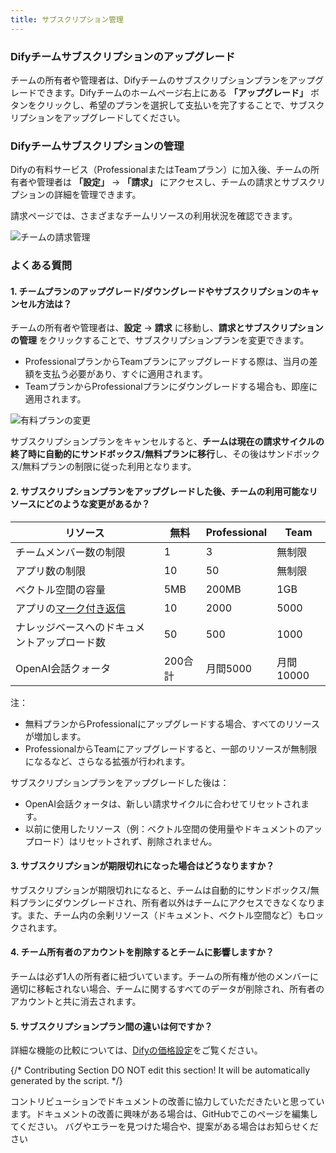 ```yaml
---
title: サブスクリプション管理
---
```



### Difyチームサブスクリプションのアップグレード

チームの所有者や管理者は、Difyチームのサブスクリプションプランをアップグレードできます。Difyチームのホームページ右上にある **「アップグレード」** ボタンをクリックし、希望のプランを選択して支払いを完了することで、サブスクリプションをアップグレードしてください。

### Difyチームサブスクリプションの管理

Difyの有料サービス（ProfessionalまたはTeamプラン）に加入後、チームの所有者や管理者は **「設定」** → **「請求」** にアクセスし、チームの請求とサブスクリプションの詳細を管理できます。

請求ページでは、さまざまなチームリソースの利用状況を確認できます。

![チームの請求管理](https://assets-docs.dify.ai/dify-enterprise-mintlify/jp/guides/management/07eb0d03a33e2e01df44dbf3cf241f14.png)

### よくある質問

#### 1. チームプランのアップグレード/ダウングレードやサブスクリプションのキャンセル方法は？

チームの所有者や管理者は、**設定** → **請求** に移動し、**請求とサブスクリプションの管理** をクリックすることで、サブスクリプションプランを変更できます。

* ProfessionalプランからTeamプランにアップグレードする際は、当月の差額を支払う必要があり、すぐに適用されます。
* TeamプランからProfessionalプランにダウングレードする場合も、即座に適用されます。

![有料プランの変更](https://assets-docs.dify.ai/dify-enterprise-mintlify/jp/guides/management/c572ba8806b41eb6564fc658d3d8124b.jpeg)

サブスクリプションプランをキャンセルすると、**チームは現在の請求サイクルの終了時に自動的にサンドボックス/無料プランに移行**し、その後はサンドボックス/無料プランの制限に従った利用となります。

#### 2. サブスクリプションプランをアップグレードした後、チームの利用可能なリソースにどのような変更があるか？

<table>
  <thead>
    <tr>
      <th>リソース</th>
      <th>無料</th>
      <th>Professional</th>
      <th>Team</th>
    </tr>
  </thead>
  <tbody>
    <tr>
      <td>チームメンバー数の制限</td>
      <td>1</td>
      <td>3</td>
      <td>無制限</td>
    </tr>
    <tr>
      <td>アプリ数の制限</td>
      <td>10</td>
      <td>50</td>
      <td>無制限</td>
    </tr>
    <tr>
      <td>ベクトル空間の容量</td>
      <td>5MB</td>
      <td>200MB</td>
      <td>1GB</td>
    </tr>
    <tr>
      <td>アプリの<a href="https://docs.dify.ai/v/ja-jp/guides/biao-zhu/logs">マーク付き返信</a></td>
      <td>10</td>
      <td>2000</td>
      <td>5000</td>
    </tr>
    <tr>
      <td>ナレッジベースへのドキュメントアップロード数</td>
      <td>50</td>
      <td>500</td>
      <td>1000</td>
    </tr>
    <tr>
      <td>OpenAI会話クォータ</td>
      <td>200合計</td>
      <td>月間5000</td>
      <td>月間10000</td>
    </tr>
  </tbody>
</table>
注：

* 無料プランからProfessionalにアップグレードする場合、すべてのリソースが増加します。
* ProfessionalからTeamにアップグレードすると、一部のリソースが無制限になるなど、さらなる拡張が行われます。

サブスクリプションプランをアップグレードした後は：

* OpenAI会話クォータは、新しい請求サイクルに合わせてリセットされます。
* 以前に使用したリソース（例：ベクトル空間の使用量やドキュメントのアップロード）はリセットされず、削除されません。

#### 3. サブスクリプションが期限切れになった場合はどうなりますか？

サブスクリプションが期限切れになると、チームは自動的にサンドボックス/無料プランにダウングレードされ、所有者以外はチームにアクセスできなくなります。また、チーム内の余剰リソース（ドキュメント、ベクトル空間など）もロックされます。

#### 4. チーム所有者のアカウントを削除するとチームに影響しますか？

チームは必ず1人の所有者に紐づいています。チームの所有権が他のメンバーに適切に移転されない場合、チームに関するすべてのデータが削除され、所有者のアカウントと共に消去されます。

#### 5. サブスクリプションプラン間の違いは何ですか？

詳細な機能の比較については、[Difyの価格設定](https://dify.ai/pricing)をご覧ください。

{/*
Contributing Section
DO NOT edit this section!
It will be automatically generated by the script.
*/}

<CardGroup cols="2">
    <Card
        title="このページを編集する"
        icon="pen-to-square"
        href="https://github.com/langgenius/dify-docs-mintlify/edit/main/ja-jp/guides/management/subscription-management.mdx"
    >
        コントリビューションでドキュメントの改善に協力していただきたいと思っています。ドキュメントの改善に興味がある場合は、GitHubでこのページを編集してください。
    </Card>
    <Card
        title="問題を報告する"
        icon="github"
        href="https://github.com/langgenius/dify-docs-mintlify/issues/new?title=ドキュメントの問題%3A%20ription-managem&body=%23%23%20問題の説明%0A%3C%21--%20発見した問題について簡単に説明してください%20--%3E%0A%0A%23%23%20ページリンク%0Ahttps%3A%2F%2Fgithub.com%2Flanggenius%2Fdify-docs-mintlify%2Fblob%2Fmain%2Fja-jp/guides/management%2Fsubscription-management.mdx%0A%0A%23%23%20提案される変更%0A%3C%21--%20特定の変更案がある場合は、ここで説明してください%20--%3E%0A%0A%3C%21--%20ドキュメントの品質向上にご協力いただきありがとうございます！%20--%3E"
    >
        バグやエラーを見つけた場合や、提案がある場合はお知らせください
    </Card>
</CardGroup>
